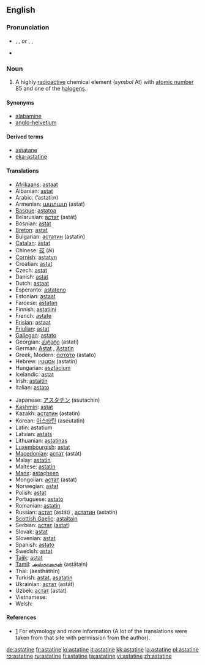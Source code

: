 {{wikipedia}}
==English==
{{elements|At|polonium|Po|radon|Rn}}

===Pronunciation===
* {{enPR|ăsʹtətēn}}, {{IPA|/ˈæstətiːn/}}, {{SAMPA|/"{st@ti:n/}} ''or'' {{enPR|ăsʹtətĭn}}, {{IPA|/ˈæstətɪn/}}, {{SAMPA|/"{st@tIn/}}
* {{audio|en-us-astatine.ogg|Audio (US)}}

===Noun===
{{en-noun|-}}

# {{element}} A highly [[radioactive]] chemical element (''symbol'' At) with [[atomic number]] 85 and one of the [[halogen]]s.<!--encyclopedic info  It occurs in only one [[isotope]] with an [[atomic mass]] of 210.  It is intensely radioactive with a [[half life]] of 8.1 hours.-->

====Synonyms====
* [[alabamine]] {{qualifier|proposed name}}
* [[anglo-helvetium]] {{qualifier|formerly}}

====Derived terms====
* [[astatane]]
* [[eka-astatine]]

====Translations====
{{trans-top|the chemical element}}
* [[Afrikaans]]: [[astaat]]
* Albanian: [[astat]]
* Arabic: {{ARchar|[[استاتين]]}} (’astatí:n) {{m}}
* Armenian: [[աստատ]] (astat)
* [[Basque]]: [[astatoa]]
* Belarusian: [[астат]] (astát) {{m}}
* Bosnian: [[astat]]
* [[Breton]]: [[astat]]
* Bulgarian: [[астатин]] (astatín) {{m}}
* [[Catalan]]: [[àstat]]
* Chinese: [[砹]] (ài)
* [[Cornish]]: [[astatyn]]
* Croatian: [[astat]]
* Czech: [[astat]]
* Danish: [[astat]]
* Dutch: [[astaat]] {{n}}
* Esperanto: [[astateno]]
* Estonian: [[astaat]]
* Faroese: [[astatan]]
* Finnish: [[astatiini]]
* French: [[astate]] {{m}}
* [[Frisian]]: [[astaat]]
* [[Friulian]]: [[astat]]
* [[Gallegan]]: [[astato]]
* Georgian: [[ასტატი]] (astati)
* German: [[Astat]] {{n}}, [[Astatin]] {{n}}
* Greek, Modern: [[άστατο]] (ástato) {{n}}
* Hebrew: [[אסטטין]] (astatín)
* Hungarian: [[asztácium]]
* Icelandic: [[astat]]
* Irish: [[astaitín]]
* Italian: [[astato]] {{m}}
{{trans-mid}}
* Japanese: [[アスタチン]] (asutachin)
* [[Kashmiri]]: [[astat]]
* Kazakh: [[астатин]] (astatin)
* Korean: [[아스타틴]] (aseutatin)
* Latin: astatium
* Latvian: [[astats]]
* Lithuanian: [[astatinas]]
* [[Luxembourgish]]: [[astat]]
* [[Macedonian]]: [[астат]] (astát) {{m}}
* Malay: [[astatin]]
* Maltese: [[astatin]]
* [[Manx]]: [[astaçheen]]
* Mongolian: [[астат]] (astat)
* Norwegian: [[astat]]
* Polish: [[astat]] {{m}}
* Portuguese: [[astato]] {{m}}
* Romanian: [[astatin]] {{n}}
* Russian: [[астат]] (astát) {{m}}, [[астатин]] (astatín) {{m}}
* [[Scottish Gaelic]]: [[astaitain]]
* Serbian: [[астат]] ([[astat]]) {{m}}
* Slovak: [[astat]]
* Slovenian: [[astat]]
* Spanish: [[astato]] {{m}}
* Swedish: [[astat]]
* [[Tajik]]: [[astat]]
* [[Tamil]]: [[அஸ்தாதைன்]] (astātain)
* Thai: {{THchar|[[แอสทาทีน]]}} (àesthāthīn)
* Turkish: [[astat]], [[asatatin]]
* Ukrainian: [[астат]] (astát) {{m}}
* Uzbek: [[астат]] (astat)
* Vietnamese: {{t|vi|astatin}}
* Welsh: {{t|cy|astatin}}
{{trans-bottom}}

====References====
* [http://elements.vanderkrogt.net/elem/at.html] For etymology and more information (A lot of the translations were taken from that site with permission from the author).

[[de:astatine]]
[[fr:astatine]]
[[io:astatine]]
[[it:astatine]]
[[kk:astatine]]
[[la:astatine]]
[[pl:astatine]]
[[ro:astatine]]
[[ru:astatine]]
[[fi:astatine]]
[[ta:astatine]]
[[vi:astatine]]
[[zh:astatine]]